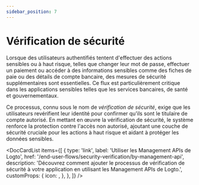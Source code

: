 ```yaml
---
sidebar_position: 7
---
```



# Vérification de sécurité

Lorsque des utilisateurs authentifiés tentent d'effectuer des actions sensibles ou à haut risque, telles que changer leur mot de passe, effectuer un paiement ou accéder à des informations sensibles comme des fiches de paie ou des détails de compte bancaire, des mesures de sécurité supplémentaires sont essentielles. Ce flux est particulièrement critique dans les applications sensibles telles que les services bancaires, de santé et gouvernementaux.

Ce processus, connu sous le nom de _vérification de sécurité_, exige que les utilisateurs revérifient leur identité pour confirmer qu'ils sont le titulaire de compte autorisé. En mettant en œuvre la vérification de sécurité, le système renforce la protection contre l'accès non autorisé, ajoutant une couche de sécurité cruciale pour les actions à haut risque et aidant à protéger les données sensibles.

<DocCardList
  items={[
    {
      type: 'link',
      label: 'Utiliser les Management APIs de Logto',
      href: '/end-user-flows/security-verification/by-management-api',
      description:
        'Découvrez comment ajouter le processus de vérification de sécurité à votre application en utilisant les Management APIs de Logto.',
      customProps: {
        icon: <SecurityIcon />,
      },
    },
  ]}
/>
